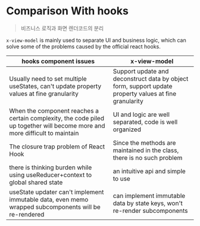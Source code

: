 # Comparison With hooks

> 비즈니스 로직과 화면 렌더코드의 분리

`x-view-model` is mainly used to separate UI and business logic, which can solve some of the problems caused by the official react hooks.

| hooks component issues                                                                                                      | x-view-model                                                                                           |
| --------------------------------------------------------------------------------------------------------------------------- | ------------------------------------------------------------------------------------------------------ |
| Usually need to set multiple useStates, can't update property values at fine granularity                                    | Support update and deconstruct data by object form, support update property values at fine granularity |
| When the component reaches a certain complexity, the code piled up together will become more and more difficult to maintain | UI and logic are well separated, code is well organized                                                |
| The closure trap problem of React Hook                                                                                      | Since the methods are maintained in the class, there is no such problem                                |
| there is thinking burden while using useReducer+context to global shared state                                              | an intuitive api and simple to use                                                                     |
| useState updater can't implement immutable data, even memo wrapped subcomponents will be re-rendered                        | can implement immutable data by state keys, won't re-render subcomponents                              |
